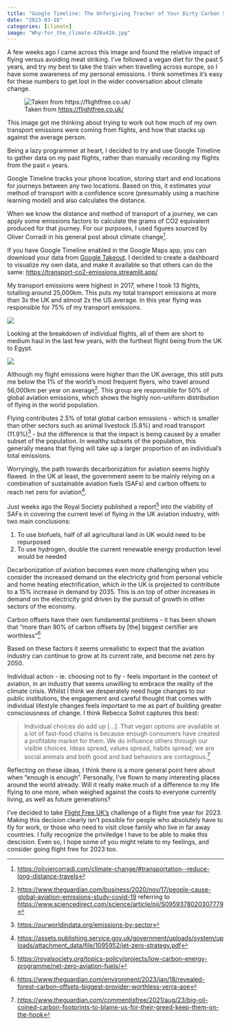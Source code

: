```yaml
---
title: "Google Timeline: The Unforgiving Tracker of Your Dirty Carbon Secrets"
date: "2023-03-18"
categories: [climate]
image: "Why-for_the_climate-426x426.jpg" 
---
```


A few weeks ago I came across this image and found the relative impact of flying
versus avoiding meat striking. I've
followed a vegan diet for the past 5 years, and try my best to take the train when travelling across europe, so
I have some awareness of my personal emissions. I think sometimes it's easy for these
numbers to get lost in the wider conversation about climate change.

![Taken from <https://flightfree.co.uk/>](Why-for_the_climate-426x426.jpg)

This image got me thinking about trying to work out how much of my own transport emissions were coming from flights,
and how that stacks up against the average person. 


Being a lazy programmer at heart, I decided to try and use Google Timeline
to gather data on my past flights, rather than manually recording my flights from
the past `n` years.

Google Timeline tracks your phone location, storing start and end locations for journeys between any two locations.
Based on this, it estimates your method of transport with a confidence score
(presumably using a machine learning model) and also calculates the distance.

When we know the distance and method of transport of a journey, we can apply
some emissions factors to calculate the grams of CO2 equivalent produced for
that journey. For our purposes, I used figures sourced by Oliver Corradi in his general post about climate change^[<https://oliviercorradi.com/climate-change/#transportation--reduce-long-distance-travels>].

If you have Google Timeline enabled in the Google Maps app, you can download
your data from [Google Takeout](https://takeout.google.com/settings/takeout). I
decided to create a dashboard to visualize my own data, and make it available so
that others can do the same: [https://transport-co2-emissions.streamlit.app/](https://transport-co2-emissions.streamlit.app/)

My transport emissions were highest in 2017, where I took 13 flights, totalling around 25,000km.
This puts my total transport emissions at more than 3x the UK and
almost 2x the US average. In this year flying was responsible for 75% of my
transport emissions.

![](sam_transport_emissions.png)

Looking at the breakdown of individual flights, all of them are short to medium
haul in the 
last few years, with the furthest flight being from the UK to Egypt.

![](sam_flights.PNG)

Although my flight emissions were higher than the UK average, this still puts me
below the 1% of the world's most
frequent flyers, who travel around 56,000km per year on
average^[<https://www.theguardian.com/business/2020/nov/17/people-cause-global-aviation-emissions-study-covid-19>
referring to <https://www.sciencedirect.com/science/article/pii/S0959378020307779>]. This group are
responsible for 50% of global aviation emissions, which shows the highly non-uniform
distribution of flying in the world population.

Flying contributes 2.5% of total global carbon emissions - which is smaller than other sectors
such as animal livestock (5.8%) and road transport (11.9%)^[<https://ourworldindata.org/emissions-by-sector>] - but the difference
is that the impact is being caused by a smaller
subset of the population. In wealthy subsets of the population, this generally
means that flying will take up a larger proportion of an individual's total emissions.

Worryingly, the path towards decarbonization for aviation seems highly flawed. 
In the UK at least, the government seem to be mainly relying on a combination of sustainable
aviation fuels (SAFs) and carbon offsets to reach net zero for
aviation^[<https://assets.publishing.service.gov.uk/government/uploads/system/uploads/attachment_data/file/1095952/jet-zero-strategy.pdf>]. 

Just weeks ago the Royal Society published a report^[<https://royalsociety.org/topics-policy/projects/low-carbon-energy-programme/net-zero-aviation-fuels/>] into the viability of SAFs in covering the 
current level of flying in the UK aviation industry, with two main conclusions:

1. To use biofuels, half of all agricultural land in UK would need to be repurposed
1. To use hydrogen, double the current renewable energy production level would
   be needed

Decarbonization of aviation becomes even more challenging when you consider the increased
demand on the electricity grid from personal vehicle and home heating
electrification, which in the UK is projected to contribute to a 15%
increase in demand by 2035. This is on top of other increases in demand on the
electricity grid driven by the pursuit of growth in other sectors of the economy.

Carbon offsets have their own fundamental problems - it has been shown that "more than 90%
of carbon offsets by [the] biggest certifier are worthless"^[<https://www.theguardian.com/environment/2023/jan/18/revealed-forest-carbon-offsets-biggest-provider-worthless-verra-aoe>]

Based on these factors it seems unrealistic to expect that the aviation industry can
continue to grow at its current rate, and become net zero by 2050. 

Individual action - ie. choosing not to fly - feels important in the context of aviation, in an industry
that seems unwilling to embrace the reality of the climate crisis. Whilst I think we
desperately need huge changes to our public institutions, the engagement and careful
thought that comes with individual lifestyle changes feels important to me as
part of building greater consciousness of change. I think Rebecca Solnit
captures this best:

> Individual choices do add up [...]. That vegan options 
> are available at a lot of fast-food chains is because enough consumers 
> have created a profitable market for them. We do influence others
> through our visible choices. Ideas spread, values spread, habits spread; 
> we are social animals and both good and bad behaviors are contagious.^[<https://www.theguardian.com/commentisfree/2021/aug/23/big-oil-coined-carbon-footprints-to-blame-us-for-their-greed-keep-them-on-the-hook>]

Reflecting on these ideas, I think there is a more general point here about when "enough is enough".
Personally, I've flown to many interesting places around the world already. Will
it really make much of a difference to my life flying to one more, when weighed
against the costs to everyone currently living, as well as future generations? 

I've decided to take [Flight Free UK's](https://flightfree.co.uk/) challenge of
a flight free year for 2023. Making this decision clearly isn't possible for
people who absolutely have to fly for work, or those who need to visit close
family who live in far away countries. I fully recognize the priviledge I have
to be able to make this descision. Even so, I hope some of you might relate to my feelings, and consider going flight free for 2023 too.
